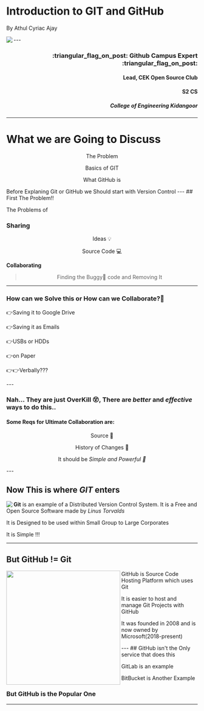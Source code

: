 

# Introduction to GIT and GitHub
<p color="red"> By Athul Cyriac Ajay</p>
---
<span align="letf"><img src="https://avatars0.githubusercontent.com/u/40897573?s=500&v=4" align="left"/></span>
<span align="right">
<h3> :triangular_flag_on_post: Github Campus Expert :triangular_flag_on_post:</h3>
<h4> Lead, CEK Open Source Club </h4>
<h4>S2 CS</h4>
<h5>College of Engineering Kidangoor</h5>
</span>

---
# What we are Going to Discuss

<div align="center">
  <Appear>
    <p>The Problem </p>
    <p>Basics of GIT</p>
    <p>What GitHub is</p>
  </Appear>
</div>
<Notes>Before Explaning Git or GitHub we Should start with Version Control</Notes>
---
## First The Problem!!

The Problems of
<Appear>
<h3>Sharing</h3>
<p align="center">Ideas 💡</p>
<p align="center">Source Code 💻 </p>
<p><strong>Collaborating</strong></p>
<blockquote align="center">Finding the Buggy🐞 code and Removing It</blockquote>
</Appear>

---
### How can we Solve this or How can we Collaborate?🤔
<Appear>
  <p>👉Saving it to Google Drive</p>
  <p>👉Saving it as Emails</p>
  <p>👉USBs or HDDs</p>
  <p>👉on Paper</p>
  <p>👉👉Verbally???</p>
</Appear>
---

### Nah... They are just OverKill 😵, There are *better* and *effective* ways to do this..
<Appear>
  <h4>Some Reqs for Ultimate Collaboration are:</h4>
  <p align="center">Source 🧐</p>
  <p align="center">History of Changes 📜</p>
  <p align="center">It should be <i>Simple and Powerful 🏹</i></p>
</Appear>
---

## Now This is where *GIT* enters
<img align="left" src="/git-icon.png"/>
<Appear>
<p><b>Git</b> is an example of a Distributed Version Control System. It is a Free and Open Source Software made by <i>Linus Torvalds</i></p>
<p>It is Designed to be used within Small Group to Large Corporates</p>
<p>It is Simple !!!</p>
</Appear>

---
## But GitHub != Git
<img src="https://octodex.github.com/images/original.png" width="300" height="300" align="left" />
<p>GitHub is Source Code Hosting Platform which uses Git</p>
<p>It is easier to host and manage Git Projects with GitHub</p>
<p>It was founded in 2008 and is now owned by Microsoft(2018-present)</p>
---
## GitHub isn't the Only service that does this
<Appear>
<p> GitLab is an example</p>
<p> BitBucket is Another Example</p>
<h3> But GitHub is the Popular One</h3>
</Appear>

---
